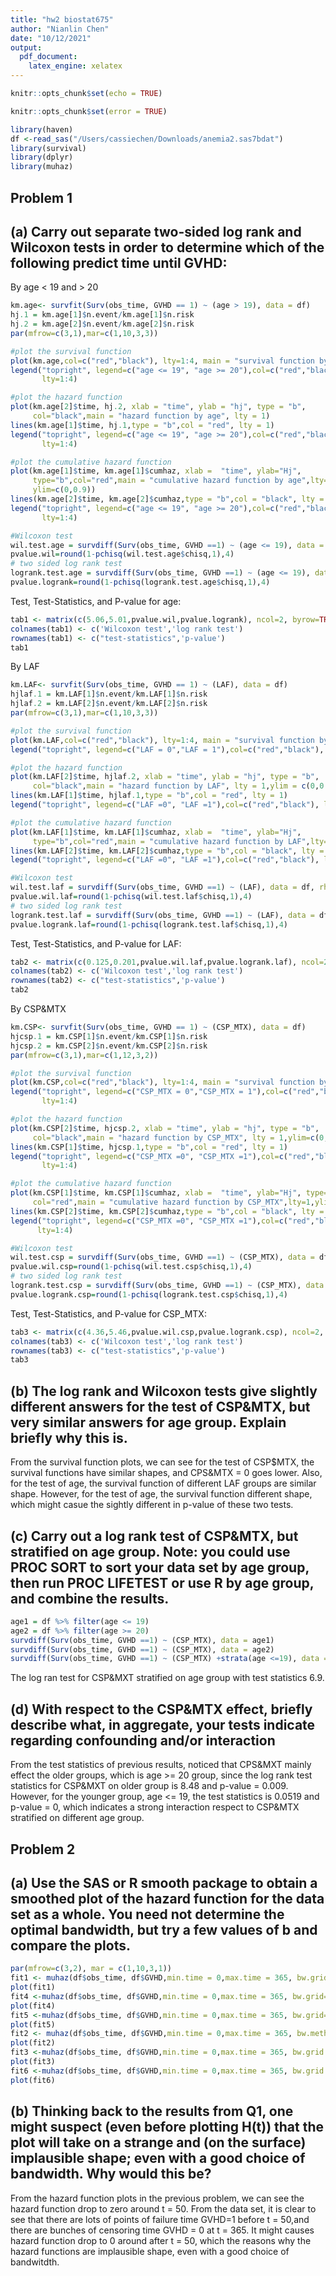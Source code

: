 ```yaml
---
title: "hw2 biostat675"
author: "Nianlin Chen"
date: "10/12/2021"
output:
  pdf_document:
    latex_engine: xelatex
---
```


```r
knitr::opts_chunk$set(echo = TRUE)
```

```r
knitr::opts_chunk$set(error = TRUE)
```

```r
library(haven)
df <-read_sas("/Users/cassiechen/Downloads/anemia2.sas7bdat")
library(survival)
library(dplyr)
library(muhaz)
```

## Problem 1
## (a) Carry out separate two-sided log rank and Wilcoxon tests in order to determine which of the following predict time until GVHD:
By age < 19 and > 20
```r
km.age<- survfit(Surv(obs_time, GVHD == 1) ~ (age > 19), data = df)
hj.1 = km.age[1]$n.event/km.age[1]$n.risk
hj.2 = km.age[2]$n.event/km.age[2]$n.risk
par(mfrow=c(3,1),mar=c(1,10,3,3))

#plot the survival function
plot(km.age,col=c("red","black"), lty=1:4, main = "survival function by age")
legend("topright", legend=c("age <= 19", "age >= 20"),col=c("red","black"),
       lty=1:4)

#plot the hazard function
plot(km.age[2]$time, hj.2, xlab = "time", ylab = "hj", type = "b",
     col="black",main = "hazard function by age", lty = 1)
lines(km.age[1]$time, hj.1,type = "b",col = "red", lty = 1)
legend("topright", legend=c("age <= 19", "age >= 20"),col=c("red","black"),
       lty=1:4)

#plot the cumulative hazard function
plot(km.age[1]$time, km.age[1]$cumhaz, xlab =  "time", ylab="Hj",
     type="b",col="red",main = "cumulative hazard function by age",lty=1,
     ylim=c(0,0.9)) 
lines(km.age[2]$time, km.age[2]$cumhaz,type = "b",col = "black", lty = 1)
legend("topright", legend=c("age <= 19", "age >= 20"),col=c("red","black"),
       lty=1:4)
```

```r
#Wilcoxon test
wil.test.age = survdiff(Surv(obs_time, GVHD ==1) ~ (age <= 19), data = df, rho=1)
pvalue.wil=round(1-pchisq(wil.test.age$chisq,1),4)
# two sided log rank test
logrank.test.age = survdiff(Surv(obs_time, GVHD ==1) ~ (age <= 19), data = df)
pvalue.logrank=round(1-pchisq(logrank.test.age$chisq,1),4)
```

Test, Test-Statistics, and P-value for age:
```r
tab1 <- matrix(c(5.06,5.01,pvalue.wil,pvalue.logrank), ncol=2, byrow=TRUE)
colnames(tab1) <- c('Wilcoxon test','log rank test')
rownames(tab1) <- c("test-statistics",'p-value')
tab1
```

By LAF
```r
km.LAF<- survfit(Surv(obs_time, GVHD == 1) ~ (LAF), data = df)
hjlaf.1 = km.LAF[1]$n.event/km.LAF[1]$n.risk
hjlaf.2 = km.LAF[2]$n.event/km.LAF[2]$n.risk
par(mfrow=c(3,1),mar=c(1,10,3,3))

#plot the survival function
plot(km.LAF,col=c("red","black"), lty=1:4, main = "survival function by LAF")
legend("topright", legend=c("LAF = 0","LAF = 1"),col=c("red","black"), lty=1:4)

#plot the hazard function
plot(km.LAF[2]$time, hjlaf.2, xlab = "time", ylab = "hj", type = "b",
     col="black",main = "hazard function by LAF", lty = 1,ylim = c(0,0.2))
lines(km.LAF[1]$time, hjlaf.1,type = "b",col = "red", lty = 1)
legend("topright", legend=c("LAF =0", "LAF =1"),col=c("red","black"), lty=1:4)

#plot the cumulative hazard function
plot(km.LAF[1]$time, km.LAF[1]$cumhaz, xlab =  "time", ylab="Hj",
     type="b",col="red",main = "cumulative hazard function by LAF",lty=1)
lines(km.LAF[2]$time, km.LAF[2]$cumhaz,type = "b",col = "black", lty = 1)
legend("topright", legend=c("LAF =0", "LAF =1"),col=c("red","black"), lty=1:4)
```

```r
#Wilcoxon test
wil.test.laf = survdiff(Surv(obs_time, GVHD ==1) ~ (LAF), data = df, rho=1)
pvalue.wil.laf=round(1-pchisq(wil.test.laf$chisq,1),4)
# two sided log rank test
logrank.test.laf = survdiff(Surv(obs_time, GVHD ==1) ~ (LAF), data = df)
pvalue.logrank.laf=round(1-pchisq(logrank.test.laf$chisq,1),4)
```

Test, Test-Statistics, and P-value for LAF:
```r
tab2 <- matrix(c(0.125,0.201,pvalue.wil.laf,pvalue.logrank.laf), ncol=2, byrow=TRUE)
colnames(tab2) <- c('Wilcoxon test','log rank test')
rownames(tab2) <- c("test-statistics",'p-value')
tab2
```

By CSP&MTX
```r
km.CSP<- survfit(Surv(obs_time, GVHD == 1) ~ (CSP_MTX), data = df)
hjcsp.1 = km.CSP[1]$n.event/km.CSP[1]$n.risk
hjcsp.2 = km.CSP[2]$n.event/km.CSP[2]$n.risk
par(mfrow=c(3,1),mar=c(1,12,3,2))

#plot the survival function
plot(km.CSP,col=c("red","black"), lty=1:4, main = "survival function by CSP_MTX")
legend("topright", legend=c("CSP_MTX = 0","CSP_MTX = 1"),col=c("red","black"),
       lty=1:4)

#plot the hazard function
plot(km.CSP[2]$time, hjcsp.2, xlab = "time", ylab = "hj", type = "b",
     col="black",main = "hazard function by CSP_MTX", lty = 1,ylim=c(0,0.2))
lines(km.CSP[1]$time, hjcsp.1,type = "b",col = "red", lty = 1)
legend("topright", legend=c("CSP_MTX =0", "CSP_MTX =1"),col=c("red","black"),
       lty=1:4)

#plot the cumulative hazard function
plot(km.CSP[1]$time, km.CSP[1]$cumhaz, xlab =  "time", ylab="Hj", type="b",
     col="red",main = "cumulative hazard function by CSP_MTX",lty=1,ylim=c(0,0.9))
lines(km.CSP[2]$time, km.CSP[2]$cumhaz,type = "b",col = "black", lty = 1)
legend("topright", legend=c("CSP_MTX =0", "CSP_MTX =1"),col=c("red","black"), 
      lty=1:4)
```

```r
#Wilcoxon test
wil.test.csp = survdiff(Surv(obs_time, GVHD ==1) ~ (CSP_MTX), data = df, rho=1)
pvalue.wil.csp=round(1-pchisq(wil.test.csp$chisq,1),4)
# two sided log rank test
logrank.test.csp = survdiff(Surv(obs_time, GVHD ==1) ~ (CSP_MTX), data = df)
pvalue.logrank.csp=round(1-pchisq(logrank.test.csp$chisq,1),4)
```

Test, Test-Statistics, and P-value for CSP_MTX:
```r
tab3 <- matrix(c(4.36,5.46,pvalue.wil.csp,pvalue.logrank.csp), ncol=2, byrow=TRUE)
colnames(tab3) <- c('Wilcoxon test','log rank test')
rownames(tab3) <- c("test-statistics",'p-value')
tab3
```

## (b) The log rank and Wilcoxon tests give slightly different answers for the test of CSP&MTX, but very similar answers for age group. Explain briefly why this is.
From the survival function plots, we can see for the test of CSP$MTX, the survival functions have similar shapes, and CPS&MTX = 0 goes lower. Also, for the test of age, the survival function of different LAF groups are similar shape. However, for the test of age, the survival function different shape, which might casue the sightly different in p-value of these two tests.

## (c) Carry out a log rank test of CSP&MTX, but stratified on age group. Note: you could use PROC SORT to sort your data set by age group, then run PROC LIFETEST or use R by age group, and combine the results.

```r
age1 = df %>% filter(age <= 19)
age2 = df %>% filter(age >= 20)
survdiff(Surv(obs_time, GVHD ==1) ~ (CSP_MTX), data = age1)
survdiff(Surv(obs_time, GVHD ==1) ~ (CSP_MTX), data = age2)
survdiff(Surv(obs_time, GVHD ==1) ~ (CSP_MTX) +strata(age <=19), data = df)
```
The log ran test for CSP&MXT stratified on age group with test statistics 6.9.

## (d) With respect to the CSP&MTX effect, briefly describe what, in aggregate, your tests indicate regarding confounding and/or interaction
From the test statistics of previous results, noticed that CPS&MXT mainly effect the older groups, which is age >= 20 group, since the log rank test statistics for CSP&MXT on older group is 8.48 and p-value = 0.009. However, for the younger group, age <= 19, the test statistics is 0.0519 and p-value = 0, which indicates a strong interaction respect to CSP&MTX stratified on different age group. 

## Problem 2
## (a) Use the SAS or R smooth package to obtain a smoothed plot of the hazard function for the data set as a whole. You need not determine the optimal bandwidth, but try a few values of b and compare the plots.
```r
par(mfrow=c(3,2), mar = c(1,10,3,1))
fit1 <- muhaz(df$obs_time, df$GVHD,min.time = 0,max.time = 365, bw.grid=1)
plot(fit1)
fit4 <-muhaz(df$obs_time, df$GVHD,min.time = 0,max.time = 365, bw.grid=5)
plot(fit4) 
fit5 <-muhaz(df$obs_time, df$GVHD,min.time = 0,max.time = 365, bw.grid=10)
plot(fit5) 
fit2 <- muhaz(df$obs_time, df$GVHD,min.time = 0,max.time = 365, bw.method = 'g')
plot(fit2)
fit3 <-muhaz(df$obs_time, df$GVHD,min.time = 0,max.time = 365, bw.grid = 25)
plot(fit3)
fit6 <-muhaz(df$obs_time, df$GVHD,min.time = 0,max.time = 365, bw.grid = 50)
plot(fit6)
```

## (b) Thinking back to the results from Q1, one might suspect (even before plotting H(t)) that the plot will take on a strange and (on the surface) implausible shape; even with a good choice of bandwidth. Why would this be?

From the hazard function plots in the previous problem, we can see the hazard function drop to zero around t = 50. From the data set, it is clear to see that there are lots of points of failure time GVHD=1 before t = 50,and there are bunches of censoring time GVHD = 0 at t = 365. It might causes hazard function drop to 0 around after t = 50, which the reasons why the hazard functions are implausible shape, even with a good choice of bandwitdth. 

